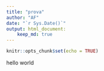 ```yaml
---
title: "prova"
author: "AF"
date: "`r Sys.Date()`"
output: html_document:
    keep_md: true
---
```


```r
knitr::opts_chunk$set(echo = TRUE)
```

hello world